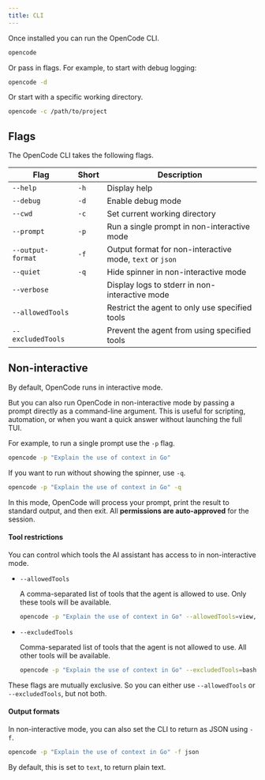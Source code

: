 ```yaml
---
title: CLI
---
```


Once installed you can run the OpenCode CLI.

```bash
opencode
```

Or pass in flags. For example, to start with debug logging:

```bash
opencode -d
```

Or start with a specific working directory.

```bash
opencode -c /path/to/project
```

## Flags

The OpenCode CLI takes the following flags.

| Flag              | Short | Description                                              |
| ----------------- | ----- | -------------------------------------------------------- |
| `--help`          | `-h`  | Display help                                             |
| `--debug`         | `-d`  | Enable debug mode                                        |
| `--cwd`           | `-c`  | Set current working directory                            |
| `--prompt`        | `-p`  | Run a single prompt in non-interactive mode              |
| `--output-format` | `-f`  | Output format for non-interactive mode, `text` or `json` |
| `--quiet`         | `-q`  | Hide spinner in non-interactive mode                     |
| `--verbose`       |       | Display logs to stderr in non-interactive mode           |
| `--allowedTools`  |       | Restrict the agent to only use specified tools           |
| `--excludedTools` |       | Prevent the agent from using specified tools             |

## Non-interactive

By default, OpenCode runs in interactive mode.

But you can also run OpenCode in non-interactive mode by passing a prompt directly as a command-line argument. This is useful for scripting, automation, or when you want a quick answer without launching the full TUI.

For example, to run a single prompt use the `-p` flag.

```bash "-p"
opencode -p "Explain the use of context in Go"
```

If you want to run without showing the spinner, use `-q`.

```bash "-q"
opencode -p "Explain the use of context in Go" -q
```

In this mode, OpenCode will process your prompt, print the result to standard output, and then exit. All **permissions are auto-approved** for the session.

#### Tool restrictions

You can control which tools the AI assistant has access to in non-interactive mode.

- `--allowedTools`

  A comma-separated list of tools that the agent is allowed to use. Only these tools will be available.

  ```bash "--allowedTools"
  opencode -p "Explain the use of context in Go" --allowedTools=view,ls,glob
  ```

- `--excludedTools`

  Comma-separated list of tools that the agent is not allowed to use. All other tools will be available.

  ```bash "--excludedTools"
  opencode -p "Explain the use of context in Go" --excludedTools=bash,edit
  ```

These flags are mutually exclusive. So you can either use `--allowedTools` or `--excludedTools`, but not both.

#### Output formats

In non-interactive mode, you can also set the CLI to return as JSON using `-f`.

```bash "-f json"
opencode -p "Explain the use of context in Go" -f json
```

By default, this is set to `text`, to return plain text.
